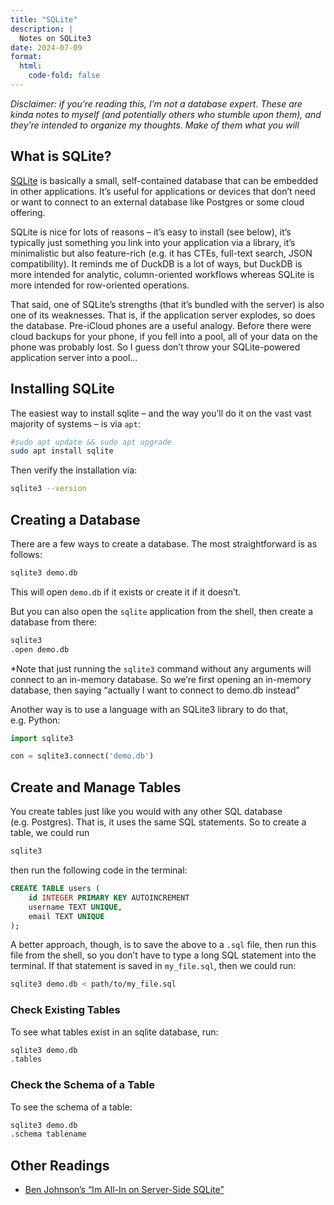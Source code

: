 ```yaml
---
title: "SQLite"
description: |
  Notes on SQLite3
date: 2024-07-09
format:
  html:
    code-fold: false
---
```


*Disclaimer: if you're reading this, I'm not a database expert. These are kinda notes to myself (and potentially others who stumble upon them), and they're intended to organize my thoughts. Make of them what you will*

## What is SQLite?

[SQLite](https://www.sqlite.org/index.html) is basically a small, self-contained database that can be embedded in other applications. It's useful for applications or devices that don't need or want to connect to an external database like Postgres or some cloud offering.

SQLite is nice for lots of reasons -- it's easy to install (see below), it's typically just something you link into your application via a library, it's minimalistic but also feature-rich (e.g. it has CTEs, full-text search, JSON compatibility). It reminds me of DuckDB is a lot of ways, but DuckDB is more intended for analytic, column-oriented workflows whereas SQLite is more intended for row-oriented operations.

That said, one of SQLite's strengths (that it's bundled with the server) is also one of its weaknesses. That is, if the application server explodes, so does the database. Pre-iCloud phones are a useful analogy. Before there were cloud backups for your phone, if you fell into a pool, all of your data on the phone was probably lost. So I guess don't throw your SQLite-powered application server into a pool...

## Installing SQLite

The easiest way to install sqlite -- and the way you'll do it on the vast vast majority of systems -- is via `apt`:

```bash
#sudo apt update && sudo apt upgrade
sudo apt install sqlite
```

Then verify the installation via:

```bash
sqlite3 --version
```

## Creating a Database

There are a few ways to create a database. The most straightforward is as follows:

```bash
sqlite3 demo.db
```

This will open `demo.db` if it exists or create it if it doesn't.

But you can also open the `sqlite` application from the shell, then create a database from there:

```bash
sqlite3
.open demo.db
```

*Note that just running the `sqlite3` command without any arguments will connect to an in-memory database. So we're first opening an in-memory database, then saying "actually I want to connect to demo.db instead"

Another way is to use a language with an SQLite3 library to do that, e.g. Python:

```python
import sqlite3

con = sqlite3.connect('demo.db')
```

## Create and Manage Tables

You create tables just like you would with any other SQL database (e.g. Postgres). That is, it uses the same SQL statements. So to create a table, we could run

```bash
sqlite3
```

then run the following code in the terminal:

```sql
CREATE TABLE users (
    id INTEGER PRIMARY KEY AUTOINCREMENT
    username TEXT UNIQUE,
    email TEXT UNIQUE
);
```

A better approach, though, is to save the above to a `.sql` file, then run this file from the shell, so you don't have to type a long SQL statement into the terminal. If that statement is saved in `my_file.sql`, then we could run:

```bash
sqlite3 demo.db < path/to/my_file.sql
```

### Check Existing Tables

To see what tables exist in an sqlite database, run:

```bash
sqlite3 demo.db
.tables
```

### Check the Schema of a Table

To see the schema of a table:

```bash
sqlite3 demo.db
.schema tablename
```

## Other Readings

- [Ben Johnson's "Im All-In on Server-Side SQLite"](https://fly.io/blog/all-in-on-sqlite-litestream/)